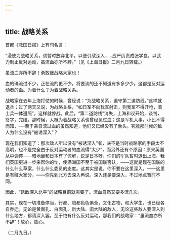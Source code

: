 ```yaml
---
---
---
```

title: 战略关系
---



首都《救国日报》上有句名言：

“浸使为战略关系，须暂时放弃北平，以便引敌深入……应严厉责成张学良，以武力制止反对运动，虽流血亦所不辞。”（见《上海日报》二月九日转载。）

虽流血亦所不辞！勇敢哉战略大家也！

血的确流过不少，正在流的更不少，将要流的还不知道有多多少少。这都是反对运动者的血。为着什么？为着战略关系。

战略家在去年上海打仗的时候，曾经说：“为战略关系，退守第二道防线，”这样就退兵；过了两天又说，为战略关系，“如日军不向我军射击，则我军不得开枪，着士兵一体遵照”，这样就停战。此后，“第二道防线”消失，上海和议开始，谈判，签字，完结。那时候，大概为着战略关系也曾经见过血；这是军机大事，小民不得而知，──至于亲自流过血的虽然知道，他们又已经没有了舌头。究竟那时候的敌人为什么没有“被诱深入”？

现在我们知道了：那次敌人所以没有“被诱深入”者，决不是当时战略家的手段太不高明，也不是完全由于反对运动者的血流得“太少”，而另外还有个原因：原来英国从中调停——暗地里和日本有了谅解，说是日本呀，你们的军队暂时退出上海，我们英国更进一步来帮你的忙，使满洲国不至于被国联否认，——这就是现在国联的什么什么草案，什么什么委员的态度。这其实是说，你不要在这里深入，——这里是有赃大家分，——你先到北方去深入再说。深入还是要深入，不过地点暂时不同。

因此，“诱敌深入北平”的战略目前就需要了。流血自然又要多流几次。

其实，现在一切准备停当，行都、陪都色色俱全，文化古物，和大学生，也已经各自乔迁。无论是黄面孔、白面孔、新大陆、旧大陆的敌人，无论这些敌人要深入到什么地方，都请深入罢。至于怕有什么反对运动，那我们的战略家：“虽流血亦所不辞”！放心，放心。

（二月九日。）
